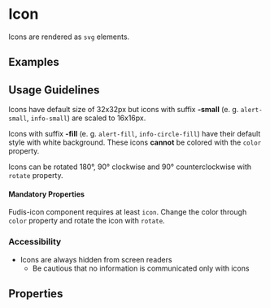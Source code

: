 
<Meta title="Components/Icon" />

# Icon

Icons are rendered as <code>svg</code> elements.

## Examples

<Canvas of={IconStories.Icon}></Canvas>

## Usage Guidelines

Icons have default size of 32x32px but icons with suffix **-small** (e. g. `alert-small`, `info-small`) are scaled to 16x16px.

Icons with suffix **-fill** (e. g. `alert-fill`, `info-circle-fill`) have their default style with white background. These icons **cannot** be colored with the `color` property.

Icons can be rotated 180°, 90° clockwise and 90° counterclockwise with `rotate` property.

#### Mandatory Properties

Fudis-icon component requires at least `icon`. Change the color through `color` property and rotate the icon with `rotate`.

### Accessibility

- Icons are always hidden from screen readers
	- Be cautious that no information is communicated only with icons

## Properties

<ArgTypes of={IconComponent} />
